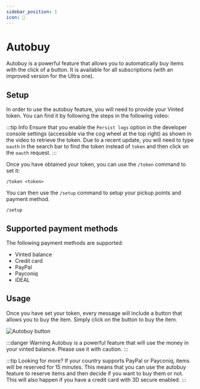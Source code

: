```yaml
---
sidebar_position: 1
icon: 🛒
---
```



# Autobuy

Autobuy is a powerful feature that allows you to automatically buy items with the click of a button. It is available for all subscriptions (with an improved version for the Ultra one).

## Setup

In order to use the autobuy feature, you will need to provide your Vinted token. You can find it by following the steps in the following video:

:::tip Info
Ensure that you enable the `Persist logs` option in the developer console settings (accessible via the cog wheel at the top right) as shown in the video to retrieve the token.
Due to a recent update, you will need to type `oauth` in the search bar to find the token instead of `token` and then click on the `oauth` request.
:::

<ReactPlayer
  playing
  controls
  url="/vid/autobuy.mp4"
/>

Once you have obtained your token, you can use the `/token` command to set it:

```
/token <token>
```

You can then use the `/setup` command to setup your pickup points and payment method.

```
/setup
```

## Supported payment methods

The following payment methods are supported:
- Vinted balance
- Credit card
- PayPal
- Payconiq
- iDEAL

## Usage

Once you have set your token, every message will include a button that allows you to buy the item. Simply click on the button to buy the item.

![Autobuy button](/img/autobuy-button.png)

:::danger Warning
Autobuy is a powerful feature that will use the money in your vinted balance. Please use it with caution.
:::

:::tip Looking for more?
If your country supports PayPal or Payconiq, items will be reserved for 15 minutes. This means that you can use the autobuy feature to reserve items and then decide if you want to buy them or not. This will also happen if you have a credit card with 3D secure enabled.
:::
